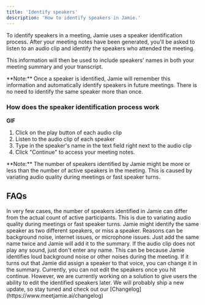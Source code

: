 ```yaml
---
title: 'Identify speakers'
description: 'How to identify speakers in Jamie.'
---
```


To identify speakers in a meeting, Jamie uses a speaker identification process. After your meeting notes have been generated, you'll be asked to listen to an audio clip and identify the speakers who attended the meeting. 

This information will then be used to include speakers' names in both your meeting summary and your transcript. 

<Note>
**Note:** Once a speaker is identified, Jamie will remember this information and automatically identify speakers in future meetings. There is no need to identify the same speaker more than once.
</Note>

### How does the speaker identification process work

**GIF**

1. Click on the play button of each audio clip
2. Listen to the audio clip of each speaker
3. Type in the speaker's name in the text field right next to the audio clip
5. Click "Continue" to access your meeting notes.


<Warning>
**Note:** The number of speakers identified by Jamie might be more or less than the number of active speakers in the meeting. This is caused by variating audio quality during meetings or fast speaker turns. 
</Warning>

## FAQs

<Accordion title="Q1: Why do I have more or less identified speakers than participants in the meeting?">
    In very few cases, the number of speakers identified in Jamie can differ from the actual count of active participants. This is due to variating audio quality during meetings or fast speaker turns. Jamie might identify the same speaker as two different speakers, or miss a speaker. Reasons can be background noise, internet issues, or microphone issues. Just add the same name twice and Jamie will add it to the summary.  
</Accordion>

<Accordion title="Q2: What if the audio clip does not play any sound?">
    If the audio clip does not play any sound, just don't enter any name. This can be because Jamie identifies loud background noise or other noises during the meeting. If it turns out that Jamie did assign a speaker to that voice, you can change it in the summary.
</Accordion>
<Accordion title="Q3: Can I edit the speaker after the speaker identification is done?">
    Currently, you can not edit the speakers once you hit continue. However, we are currently working on a solution to give users the ability to edit the identified speakers later. We will probably ship a new update, so stay tuned and check out our [Changelog](https://www.meetjamie.ai/changelog)
</Accordion>
